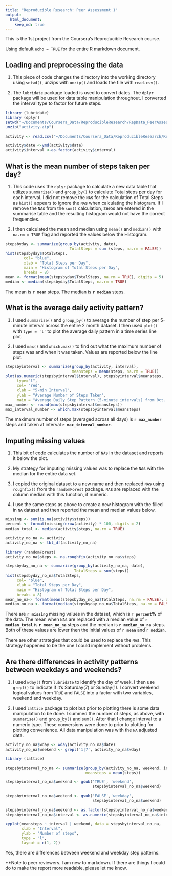 ```yaml
---
title: "Reproducible Research: Peer Assessment 1"
output: 
  html_document:
    keep_md: true
---   
```

This is the 1st project from the Coursera's Reproducible Research course.  

Using default `echo = TRUE` for the entire R markdown document.

## Loading and preprocessing the data  

1. This piece of code changes the directory into the working directory using `setwd()`, unzips with `unzip()` and loads the file with `read.csv()`.  

2. The `lubridate` package loaded is used to convert dates.  The `dplyr` package will be used for data table manipulation throughout.  I converted the interval type to  factor for future steps.  
  
```r
library (lubridate)
library (dplyr)  
setwd("~/Documents/Coursera_Data/ReproducibleResearch/RepData_PeerAssessment1")
unzip("activity.zip") 

activity <- read.csv("~/Documents/Coursera_Data/ReproducibleResearch/RepData_PeerAssessment1/activity.csv" )  

activity$date <-ymd(activity$date)  
activity$interval <-as.factor(activity$interval)  
```  

## What is the mean number of steps taken per day?  

1. This code uses the `dplyr` package to calculate a new data table that utilizes
`summarize()` and `group_by()` to calculate Total steps per day for each interval.  I did not remove the `NA`s for the calculation of Total Steps as `hist()` appears to ignore the `NA`s when calculating the histogram.  If I remove the `NA`s from the `sum()` calculation, zeros are entered in the summarise table and the resulting histogram would not have the correct frequencies.  

2. I then calculated the mean and median using `mean()` and `median()` with `na.rm = TRUE` flag and reported the values below the Histogram.  

```r
stepsbyday <- summarize(group_by(activity, date),  
                            TotalSteps = sum (steps, na.rm = FALSE))
hist(stepsbyday$TotalSteps, 
        col= "blue",
        xlab = "Total Steps per Day", 
        main = "Histogram of Total Steps per Day",
        breaks = 8)  
mean <- format(mean(stepsbyday$TotalSteps, na.rm = TRUE), digits = 5)  
median <- median(stepsbyday$TotalSteps, na.rm = TRUE)  

```  
The mean is **`r mean`** steps.  The median is **`r median`** steps.    

## What is the average daily activity pattern?  

1. I used `summarize()` and `group_by()` to average the number of step per 5-minute interval across the entire 2 month dataset. I then used `plot()` with `type = 'l'` to plot the average daily pattern in a time series line plot.

2. I used `max()` and `which.max()` to find out what the maximum number of steps was and when it was taken.  Values are reported below the line plot.  

```r
stepsbyinterval <- summarize(group_by(activity, interval), 
                             meansteps = mean(steps, na.rm = TRUE))
plot(as.numeric(stepsbyinterval$interval), stepsbyinterval$meansteps, 
     type="l",
     col= "red",
     xlab = "5-min Interval", 
     ylab = "Average Number of Steps Taken", 
     main = "Average Daily Step Pattern (5-minute intervals) from 0ct. to Nov. 2012")
max_number <- round(max(stepsbyinterval$meansteps))  
max_interval_number <- which.max(stepsbyinterval$meansteps)  
```  

The maximum number of steps (averaged across all days) is **`r max_number`** steps and taken at interval **`r max_interval_number`**. 

## Imputing missing values  

1. This bit of code calculates the number of `NA`s in the dataset and reports it below the plot.  

2. My strategy for imputing missing values was to replace the `NA`s with the median for the entire data set.  

3. I copied the original dataset to a new name and then replaced `NA`s using `roughfix()` from the `randomForest` package.  `NA`s are replaced with the column median with this function, if numeric.    

4. I use the same steps as above to create a new histogram with the filled in `NA` dataset and then reported the mean and median values below.  

```r
missing <- sum(is.na(activity$steps)) 
percent <- format(missing/nrow(activity) * 100, digits = 2)
median_total <- median(activity$steps, na.rm = TRUE)

activity_no_na <- activity
activity_no_na <- tbl_df(activity_no_na)

library (randomForest)
activity_no_na$steps <- na.roughfix(activity_no_na$steps)

stepsbyday_no_na <- summarize(group_by(activity_no_na, date), 
                              TotalSteps = sum(steps))
hist(stepsbyday_no_na$TotalSteps,
     col= "blue",
     xlab = "Total Steps per Day",
     main = "Histogram of Total Steps per Day",
     breaks = 8)  
mean_no_na<- format(mean(stepsbyday_no_na$TotalSteps, na.rm = FALSE), digits = 4)
median_no_na <- format(median(stepsbyday_no_na$TotalSteps, na.rm = FALSE ), digits = 5)
```  

There are **`r missing`** missing values in the dataset, which is **`r percent`%** of the data.  The mean when `NA`s are replaced with a median value of **`r median_total`** is **`r mean_no_na`** steps and the median is **`r median_no_na`** steps.  Both of these values are lower then the initial values of **`r mean`** and **`r median`**.  

There are other strategies that could be used to replace the `NA`s.  This strategy happened to be the one I could implement without problems.

## Are there differences in activity patterns between weekdays and weekends?  

1. I used `wday()` from `lubridate` to identify the day of week. I then use `grepl()` to indicate if it's Saturday(7) or Sunday(1).  I convert weekend logical values from `TRUE` and `FALSE` into a factor with two variables, weekend and weekday.  

2. I used `lattice` package to plot but prior to plotting there is some data manipulation to be done.  I summed the number of steps, as above, with `summarise()` and `group_by()` and `sum()`.  After that I change interval to a numeric type.  These conversions were done to prior to plotting for plotting convenience.  All data manipulation was with the `NA` adjusted data. 

```r
activity_no_na$wday <- wday(activity_no_na$date)
activity_no_na$weekend <- grepl('1|7', activity_no_na$wday)

library (lattice)

stepsbyinterval_no_na <- summarize(group_by(activity_no_na, weekend, interval), 
                                   meansteps = mean(steps))

stepsbyinterval_no_na$weekend <- gsub('TRUE', 'weekend', 
                                      stepsbyinterval_no_na$weekend)

stepsbyinterval_no_na$weekend <- gsub('FALSE','weekday', 
                                      stepsbyinterval_no_na$weekend)

stepsbyinterval_no_na$weekend <- as.factor(stepsbyinterval_no_na$weekend)
stepsbyinterval_no_na$interval <- as.numeric(stepsbyinterval_no_na$interval)

xyplot(meansteps ~ interval | weekend, data = stepsbyinterval_no_na, 
       xlab = "Interval", 
       ylab = "Number of steps", 
       type = "l",
       layout = c(1, 2))

```  

Yes, there are differences between weekend and weekday step patterns.  
   
**Note to peer reviewers.  I am new to markdown.  If there are things I could do to make the report more readable, please let me know.